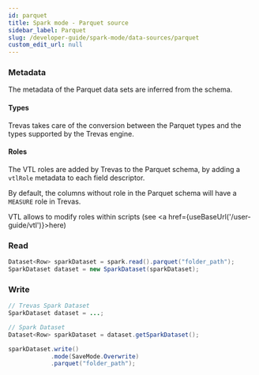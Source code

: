 ```yaml
---
id: parquet
title: Spark mode - Parquet source
sidebar_label: Parquet
slug: /developer-guide/spark-mode/data-sources/parquet
custom_edit_url: null
---
```



### Metadata

The metadata of the Parquet data sets are inferred from the schema.

#### Types

Trevas takes care of the conversion between the Parquet types and the types supported by the Trevas engine.

#### Roles

The VTL roles are added by Trevas to the Parquet schema, by adding a `vtlRole` metadata to each field descriptor.

By default, the columns without role in the Parquet schema will have a `MEASURE` role in Trevas.

VTL allows to modify roles within scripts (see <a href={useBaseUrl('/user-guide/vtl')}>here</a>)

### Read

```java
Dataset<Row> sparkDataset = spark.read().parquet("folder_path");
SparkDataset dataset = new SparkDataset(sparkDataset);
```

### Write

```java
// Trevas Spark Dataset
SparkDataset dataset = ...;

// Spark Dataset
Dataset<Row> sparkDataset = dataset.getSparkDataset();

sparkDataset.write()
            .mode(SaveMode.Overwrite)
            .parquet("folder_path");
```